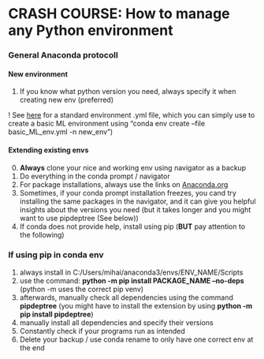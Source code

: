 # CRASH COURSE: How to manage any Python environment

### General Anaconda protocoll
#### New environment
1. If you know what python version you need, always specify it when creating new env (preferred)

! See [here](https://github.com/mihaifalcusan/Notes/blob/b3d6e282abcbf0153fe5c4e643f4ae6fdd46ae95/How%20to%20manage%20python%20envs%20using%20Anaconda/basic_ML_env.yml) for a standard environment .yml file, which you can simply use to create a basic ML environment using "conda env create --file basic_ML_env.yml -n new_env")

#### Extending existing envs
0. **Always** clone your nice and working env using navigator as a backup 
1. Do everything in the conda prompt / navigator
2. For package installations, always use the links on [Anaconda.org](www.anaconda.org)
3. Sometimes, if your conda prompt installation freezes, you cand try installing the same packages in the navigator, and it can give you helpful insights about the versions you need (but it takes longer and you might want to use pipdeptree (See below))
3. If conda does not provide help, install using pip (**BUT** pay attention to the following)

### If using pip in conda env
1. always install in C:/Users/mihai/anaconda3/envs/ENV_NAME/Scripts
2. use the command: **python -m pip install PACKAGE_NAME --no-deps** (python -m uses the correct pip venv)
3. afterwards, manually check all dependencies using the command **pipdeptree** (you might have to install the extension by using **python -m pip install pipdeptree**)
4. manually install all dependencies and specify their versions
5. Constantly check if your programs run as intended
6. Delete your backup / use conda rename to only have one correct env at the end
